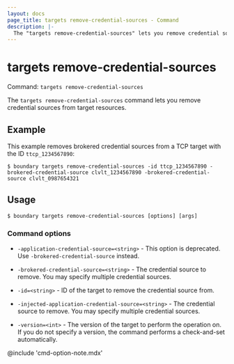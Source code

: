 ```yaml
---
layout: docs
page_title: targets remove-credential-sources - Command
description: |-
  The "targets remove-credential-sources" lets you remove credential sources from target resources.
---
```


# targets remove-credential-sources

Command: `targets remove-credential-sources`

The `targets remove-credential-sources` command lets you remove credential sources from target resources.

## Example

This example removes brokered credential sources from a TCP target with the ID `ttcp_1234567890`:

```shell-session
$ boundary targets remove-credential-sources -id ttcp_1234567890 -brokered-credential-source clvlt_1234567890 -brokered-credential-source clvlt_0987654321
```

## Usage

<CodeBlockConfig hideClipboard>

```shell-session
$ boundary targets remove-credential-sources [options] [args]
```

</CodeBlockConfig>

### Command options

- `-application-credential-source=<string>` - This option is deprecated.
Use `-brokered-credential-source` instead.

- `-brokered-credential-source=<string>` - The credential source to remove.
You may specify multiple credential sources.

- `-id=<string>` - ID of the target to remove the credential source from.

- `-injected-application-credential-source=<string>` - The credential source to remove.
You may specify multiple credential sources.

- `-version=<int>` - The version of the target to perform the operation on.
If you do not specify a version, the command performs a check-and-set automatically.

@include 'cmd-option-note.mdx'
